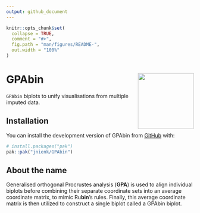 ```yaml
---
output: github_document
---
```


<!-- README.md is generated from README.Rmd. Please edit that file -->

```r
knitr::opts_chunk$set(
  collapse = TRUE,
  comment = "#>",
  fig.path = "man/figures/README-",
  out.width = "100%"
)
```


# GPAbin <img src="man/figures/logo.png" align="right" width="150" alt="" /> 

`GPAbin` biplots to unify visualisations from multiple imputed data.

## Installation

You can install the development version of GPAbin from [GitHub](https://github.com/) with:

``` r
# install.packages("pak")
pak::pak("jnienk/GPAbin")
```

## About the name

Generalised orthogonal Procrustes analysis (**GPA**) is used to align individual biplots before combining their separate coordinate sets into an average coordinate matrix, to mimic Ru**bin**'s rules. 
Finally, this average coordinate matrix is then utilized to construct a single biplot called a GPAbin biplot. 
